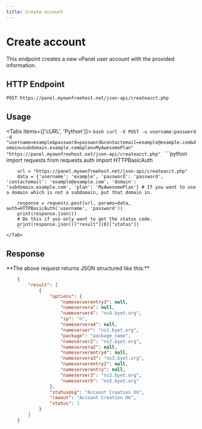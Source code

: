 ```yaml
---
title: Create account
---
```



# Create account
This endpoint creates a new vPanel user account with the provided information.


## HTTP Endpoint
`POST https://panel.myownfreehost.net/json-api/createacct.php`

## Usage

<Tabs items={['cURL', 'Python']}>
    <Tab>
        ```bash
        curl -X POST -u username:password -d "username=example&password=password&contactemail=example@example.com&domain=subdomain.example.com&plan=MyAwesomePlan" "https://panel.myownfreehost.net/json-api/createacct.php"
        ```
    </Tab>
    <Tab>
        ```python
        import requests
        from requests.auth import HTTPBasicAuth

        url = "https://panel.myownfreehost.net/json-api/createacct.php"
        data = {'username': 'example', 'password': 'password', 'contactemail': 'example@example.com', 'domain': 'subdomain.example.com', 'plan': 'MyAwesomePlan'} # If you want to use a domain which is not a subdomain, put that domain in.

        response = requests.post(url, params=data, auth=HTTPBasicAuth('username', 'password'))
        print(response.json())
        # Do this if you only want to get the status code.
        print(response.json()["result"][0]["status"])
        ```
    </Tab>
</Tabs>


## Response

<Callout emoji="💡">
**The above request returns JSON structured like this:**

```json
    {
        "result": [
            {
                "options": {
                    "nameserverentry3": null,
                    "nameservera": null,
                    "nameserver4": "ns4.byet.org",
                    "ip": "n",
                    "nameservera4": null,
                    "nameserver": "ns1.byet.org",
                    "package": "package_name",
                    "nameserver2": "ns2.byet.org",
                    "nameservera2": null,
                    "nameserverentry4": null,
                    "nameservera3": "ns3.byet.org",
                    "nameserverentry2": null,
                    "nameserverentry": null,
                    "nameserver3": "ns3.byet.org",
                    "nameserver5": "ns5.byet.org"
                },
                "statusmsg": "Account Creation Ok",
                "rawout": "Account Creation Ok",
                "status": 1
            }
        ]
    }
```
</Callout>
